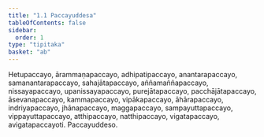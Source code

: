 ```yaml
---
title: "1.1 Paccayuddesa"
tableOfContents: false
sidebar:
  order: 1
type: "tipitaka"
basket: "ab"
---
```



<DynamicBreadcrumb />

<Division number="1">

<Paragraph number="2">
Hetupaccayo, ārammaṇapaccayo, adhipatipaccayo, anantarapaccayo, samanantarapaccayo, sahajātapaccayo, aññamaññapaccayo, nissayapaccayo, upanissayapaccayo, purejātapaccayo, pacchājātapaccayo, āsevanapaccayo, kammapaccayo, vipākapaccayo, āhārapaccayo, indriyapaccayo, jhānapaccayo, maggapaccayo, sampayuttapaccayo, vippayuttapaccayo, atthipaccayo, natthipaccayo, vigatapaccayo, avigatapaccayoti.

</Paragraph>
</Division>

<Paragraph number="3" type="center">
Paccayuddeso.
</Paragraph>